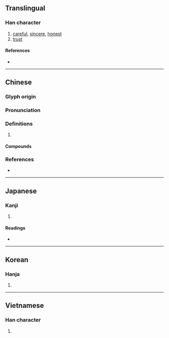 {{also|悛}}
{{character info/new}}
==Translingual==

===Han character===
{{Han char|rn=61|rad=心|as=06|sn=9|four=97020|canj=PPA|ids=⿰忄旬}}

# [[careful]], [[sincere]], [[honest]]
# [[trust]]

====References====
* {{Han ref|kx=0383.180|dkj=10520|dj=0713.090|hdz=42297.080|uh=6042|ud=24642|bh=CECB|bd=52939}}

----

==Chinese==
{{zh-forms}}

===Glyph origin===
{{Han etym}}

===Pronunciation===
{{zh-pron
|m=xún
|c=seon1
|mn=sún
|mc=y
|oc=y
|cat=
}}

===Definitions===
{{zh-hanzi}}

# {{rfdef|zh}}

====Compounds====
{{zh-der|借寇恂|寇恂|恂恂|恂恂善誘|恂慄|恂目|恂達}}

===References===
* {{R:nan:thcwdq}}

----

==Japanese==

===Kanji===
{{ja-kanji|grade=|rs=心06}}

# {{defn|lang=ja|sort=心06}}

====Readings====
* {{ja-readings
|goon=しゅん
|kanon=しゅん
|kanyoon=じゅん
|kun=まこと-
}}

----

==Korean==

===Hanja===
{{ko-hanja|hangeul=[[순]], [[준]]|eumhun=|rv=sun, jun|mr=sun, chun|y=swun, cwun}}

# {{defn|lang=ko|sort=心06}}

----

==Vietnamese==

===Han character===
{{vi-hantu|tuân|rs=心06}}

# {{defn|lang=vi}}

{{cln|vi|Han tu}}